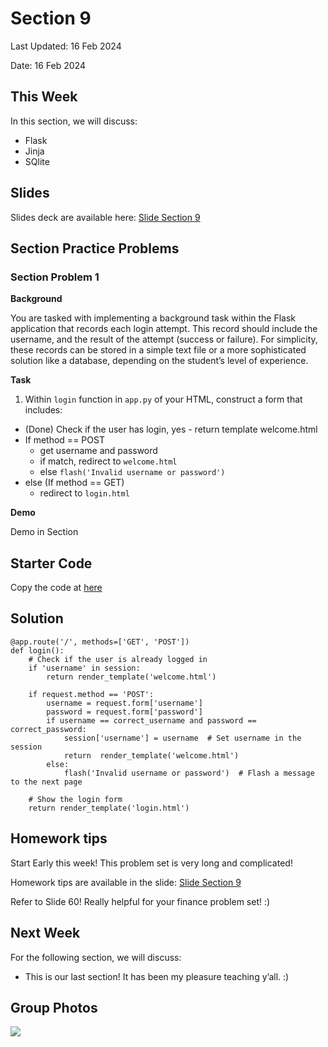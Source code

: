 # Section 9 {.unnumbered}

Last Updated: 16 Feb 2024

Date:  16 Feb 2024


## This Week

In this section, we will discuss:

- Flask 
- Jinja
- SQlite


## Slides

Slides deck are available here: [Slide Section 9](https://docs.google.com/presentation/d/1RygwWqupy94zSN88NMSckb41WiA6TaF3J7iL9MSrLAw/edit?usp=sharing)


## Section Practice Problems

### Section Problem 1

**Background**

You are tasked with implementing a background task within the Flask application that records each login attempt. This record should include the username, and the result of the attempt (success or failure). For simplicity, these records can be stored in a simple text file or a more sophisticated solution like a database, depending on the student's level of experience.

**Task**

1. Within ```login``` function in ```app.py``` of your HTML, construct a form that includes:

- (Done) Check if the user has login, yes - return template welcome.html
- If method == POST
  - get username and password
  - if match, redirect to ```welcome.html```
  - else ```flash('Invalid username or password')```
- else (If method == GET)
  - redirect to ```login.html```


**Demo**

Demo in Section

:::{.callout-note appearance="simple"}

## Starter Code

Copy the code at [here](https://github.com/zadchin/CS50_Practice-Question/tree/master/section9)



:::


::: {.callout-tip collapse="true" appearance="simple"}

## Solution 

```
@app.route('/', methods=['GET', 'POST'])
def login():
    # Check if the user is already logged in
    if 'username' in session:
        return render_template('welcome.html')

    if request.method == 'POST':
        username = request.form['username']
        password = request.form['password']
        if username == correct_username and password == correct_password:
            session['username'] = username  # Set username in the session
            return  render_template('welcome.html')
        else:
            flash('Invalid username or password')  # Flash a message to the next page
            
    # Show the login form
    return render_template('login.html')
```
:::




## Homework tips

Start Early this week! This problem set is very long and complicated!


Homework tips are available in the slide: [Slide Section 9](https://docs.google.com/presentation/d/1RygwWqupy94zSN88NMSckb41WiA6TaF3J7iL9MSrLAw/edit?usp=sharing)

Refer to Slide 60! Really helpful for your finance problem set! :)


## Next Week
For the following section, we will discuss:

- This is our last section! It has been my pleasure teaching y'all. :)

## Group Photos

![](groupphoto.png)

$\,$
